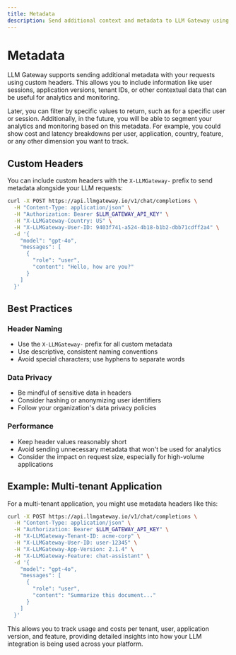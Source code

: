 ```yaml
---
title: Metadata
description: Send additional context and metadata to LLM Gateway using custom headers.
---
```


# Metadata

LLM Gateway supports sending additional metadata with your requests using custom headers. This allows you to include information like user sessions, application versions, tenant IDs, or other contextual data that can be useful for analytics and monitoring.

Later, you can filter by specific values to return, such as for a specific user or session. Additionally, in the future, you will be able to segment your analytics and monitoring based on this metadata. For example, you could show cost and latency breakdowns per user, application, country, feature, or any other dimension you want to track.

## Custom Headers

You can include custom headers with the `X-LLMGateway-` prefix to send metadata alongside your LLM requests:

```bash
curl -X POST https://api.llmgateway.io/v1/chat/completions \
  -H "Content-Type: application/json" \
  -H "Authorization: Bearer $LLM_GATEWAY_API_KEY" \
  -H "X-LLMGateway-Country: US" \
  -H "X-LLMGateway-User-ID: 9403f741-a524-4b18-b1b2-dbb71cdff2a4" \
  -d '{
    "model": "gpt-4o",
    "messages": [
      {
        "role": "user",
        "content": "Hello, how are you?"
      }
    ]
  }'
```

## Best Practices

### Header Naming

- Use the `X-LLMGateway-` prefix for all custom metadata
- Use descriptive, consistent naming conventions
- Avoid special characters; use hyphens to separate words

### Data Privacy

- Be mindful of sensitive data in headers
- Consider hashing or anonymizing user identifiers
- Follow your organization's data privacy policies

### Performance

- Keep header values reasonably short
- Avoid sending unnecessary metadata that won't be used for analytics
- Consider the impact on request size, especially for high-volume applications

## Example: Multi-tenant Application

For a multi-tenant application, you might use metadata headers like this:

```bash
curl -X POST https://api.llmgateway.io/v1/chat/completions \
  -H "Content-Type: application/json" \
  -H "Authorization: Bearer $LLM_GATEWAY_API_KEY" \
  -H "X-LLMGateway-Tenant-ID: acme-corp" \
  -H "X-LLMGateway-User-ID: user-12345" \
  -H "X-LLMGateway-App-Version: 2.1.4" \
  -H "X-LLMGateway-Feature: chat-assistant" \
  -d '{
    "model": "gpt-4o",
    "messages": [
      {
        "role": "user",
        "content": "Summarize this document..."
      }
    ]
  }'
```

This allows you to track usage and costs per tenant, user, application version, and feature, providing detailed insights into how your LLM integration is being used across your platform.
